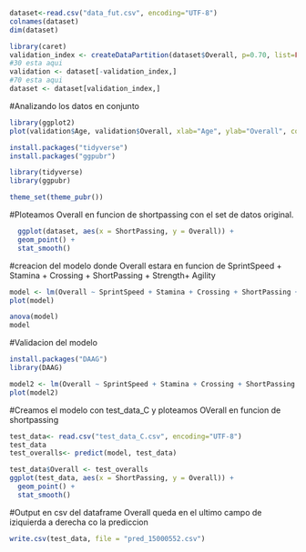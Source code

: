 
```{r}
dataset<-read.csv("data_fut.csv", encoding="UTF-8")
colnames(dataset)
dim(dataset)
```
```{r}

library(caret)
validation_index <- createDataPartition(dataset$Overall, p=0.70, list=FALSE)
#30 esta aqui
validation <- dataset[-validation_index,]
#70 esta aqui
dataset <- dataset[validation_index,]

```
#Analizando los datos en conjunto 
```{r}
library(ggplot2)
plot(validation$Age, validation$Overall, xlab="Age", ylab="Overall", col="blue", pch=16)
```

```{r}
install.packages("tidyverse")
install.packages("ggpubr")
```

```{r}
library(tidyverse)
library(ggpubr)
```

```{r}
theme_set(theme_pubr())
```
#Ploteamos Overall en funcion de shortpassing con el set de datos original.
```{r}
  ggplot(dataset, aes(x = ShortPassing, y = Overall)) +
  geom_point() +
  stat_smooth()
```
#creacion del modelo donde Overall estara en funcion de SprintSpeed + Stamina + Crossing + ShortPassing + Strength+ Agility 
```{r}
model <- lm(Overall ~ SprintSpeed + Stamina + Crossing + ShortPassing + Strength+ Agility , data = dataset)
plot(model)
```
```{r}
anova(model)
model
```
#Validacion del modelo
```{r}
install.packages("DAAG")
library(DAAG)
```

```{r}
model2 <- lm(Overall ~ SprintSpeed + Stamina + Crossing + ShortPassing + Strength+ Agility , data = validation)
plot(model2)
```
#Creamos el modelo con test_data_C y ploteamos OVerall en funcion de shortpassing
```{r}
test_data<- read.csv("test_data_C.csv", encoding="UTF-8")
test_data
test_overalls<- predict(model, test_data)
```
```{r}
test_data$Overall <- test_overalls
ggplot(test_data, aes(x = ShortPassing, y = Overall)) +
  geom_point() +
  stat_smooth()

```
#Output en csv del dataframe Overall queda en el ultimo campo de iziquierda a derecha co la prediccion
```{r}
write.csv(test_data, file = "pred_15000552.csv")
```


